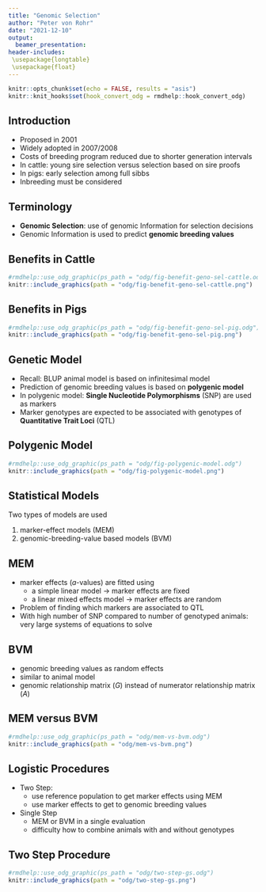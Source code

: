 ```yaml
---
title: "Genomic Selection"
author: "Peter von Rohr"
date: "2021-12-10"
output:
  beamer_presentation:
header-includes:
 \usepackage{longtable}
 \usepackage{float}
---
```


```r
knitr::opts_chunk$set(echo = FALSE, results = "asis")
knitr::knit_hooks$set(hook_convert_odg = rmdhelp::hook_convert_odg)
```

## Introduction

* Proposed in 2001
* Widely adopted in 2007/2008
* Costs of breeding program reduced due to shorter generation intervals
* In cattle: young sire selection versus selection based on sire proofs
* In pigs: early selection among full sibbs
* Inbreeding must be considered


## Terminology

* **Genomic Selection**: use of genomic Information for selection decisions
* Genomic Information is used to predict **genomic breeding values**


## Benefits in Cattle

```r
#rmdhelp::use_odg_graphic(ps_path = "odg/fig-benefit-geno-sel-cattle.odg")
knitr::include_graphics(path = "odg/fig-benefit-geno-sel-cattle.png")
```
 

## Benefits in Pigs

```r
#rmdhelp::use_odg_graphic(ps_path = "odg/fig-benefit-geno-sel-pig.odg")
knitr::include_graphics(path = "odg/fig-benefit-geno-sel-pig.png")
```
 

## Genetic Model

* Recall: BLUP animal model is based on infinitesimal model
* Prediction of genomic breeding values is based on **polygenic model** 
* In polygenic model: **Single Nucleotide Polymorphisms** (SNP) are used as markers
* Marker genotypes are expected to be associated with genotypes of **Quantitative Trait Loci** (QTL) 


## Polygenic Model

```r
#rmdhelp::use_odg_graphic(ps_path = "odg/fig-polygenic-model.odg")
knitr::include_graphics(path = "odg/fig-polygenic-model.png")
```
 

## Statistical Models

Two types of models are used

1. marker-effect models (MEM)
2. genomic-breeding-value based models (BVM)


## MEM

* marker effects ($a$-values) are fitted using 
    + a simple linear model $\rightarrow$ marker effects are fixed 
    + a linear mixed effects model $\rightarrow$ marker effects are random
    
* Problem of finding which markers are associated to QTL
* With high number of SNP compared to number of genotyped animals: very large systems of equations to solve


## BVM

* genomic breeding values as random effects
* similar to animal model
* genomic relationship matrix ($G$) instead of numerator relationship matrix ($A$)


## MEM versus BVM

```r
#rmdhelp::use_odg_graphic(ps_path = "odg/mem-vs-bvm.odg")
knitr::include_graphics(path = "odg/mem-vs-bvm.png")
```


## Logistic Procedures

* Two Step: 
    + use reference population to get marker effects using MEM
    + use marker effects to get to genomic breeding values
    
* Single Step
    + MEM or BVM in a single evaluation
    + difficulty how to combine animals with and without genotypes
    
    
## Two Step Procedure

```r
#rmdhelp::use_odg_graphic(ps_path = "odg/two-step-gs.odg")
knitr::include_graphics(path = "odg/two-step-gs.png")
```
 
